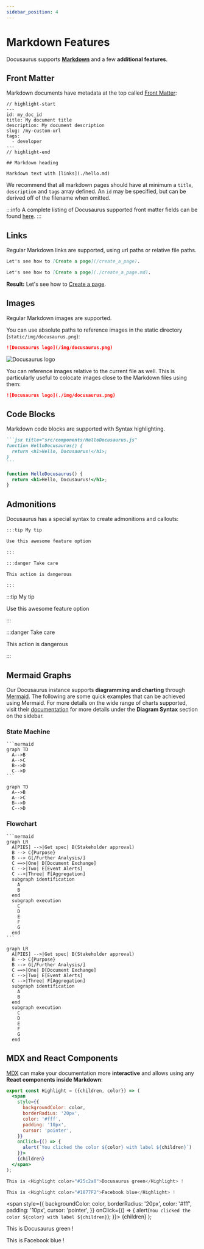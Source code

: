 ```yaml
---
sidebar_position: 4
---
```


# Markdown Features

Docusaurus supports **[Markdown](https://daringfireball.net/projects/markdown/syntax)** and a few **additional
features**.

## Front Matter

Markdown documents have metadata at the top called [Front Matter](https://jekyllrb.com/docs/front-matter/):

```text title="my-doc.md"
// highlight-start
---
id: my_doc_id
title: My document title
description: My document description
slug: /my-custom-url
tags:
  - developer
---
// highlight-end

## Markdown heading

Markdown text with [links](./hello.md)
```

We recommend that all markdown pages should have at minimum a `title`, `description` and `tags` array defined. An `id`
may be specified, but can be derived off of the filename when omitted.

:::info
A complete listing of Docusaurus supported front matter fields can be found [here](https://docusaurus.io/docs/api/plugins/@docusaurus/plugin-content-docs#markdown-front-matter).
:::

## Links

Regular Markdown links are supported, using url paths or relative file paths.

```md
Let's see how to [Create a page](/create_a_page).
```

```md
Let's see how to [Create a page](./create_a_page.md).
```

**Result:** Let's see how to [Create a page](./create_a_page.md).

## Images

Regular Markdown images are supported.

You can use absolute paths to reference images in the static directory (`static/img/docusaurus.png`):

```md
![Docusaurus logo](/img/docusaurus.png)
```

![Docusaurus logo](/img/docusaurus.png)

You can reference images relative to the current file as well. This is particularly useful to colocate images close to
the Markdown files using them:

```md
![Docusaurus logo](./img/docusaurus.png)
```

## Code Blocks

Markdown code blocks are supported with Syntax highlighting.

````md
```jsx title="src/components/HelloDocusaurus.js"
function HelloDocusaurus() {
  return <h1>Hello, Docusaurus!</h1>;
}
```
````

```jsx title="src/components/HelloDocusaurus.js"
function HelloDocusaurus() {
  return <h1>Hello, Docusaurus!</h1>;
}
```

## Admonitions

Docusaurus has a special syntax to create admonitions and callouts:

```md
:::tip My tip

Use this awesome feature option

:::

:::danger Take care

This action is dangerous

:::
```

:::tip My tip

Use this awesome feature option

:::

:::danger Take care

This action is dangerous

:::

## Mermaid Graphs

Our Docusaurus instance supports **diagramming and charting** through [Mermaid](https://mermaid.js.org). The following
are some quick examples that can be achieved using Mermaid. For more details on the wide range of charts supported,
visit their [documentation](https://mermaid.js.org/intro/) for more details under the **Diagram Syntax** section on the
sidebar.

### State Machine

````text
```mermaid
graph TD
  A-->B
  A-->C
  B-->D
  C-->D
```
````

```mermaid
graph TD
  A-->B
  A-->C
  B-->D
  C-->D
```

### Flowchart

````text
```mermaid
graph LR
  A[PIES] -->|Get spec| B(Stakeholder approval)
  B --> C{Purpose}
  B --> G[/Further Analysis/]
  C ==>|One| D[Document Exchange]
  C -->|Two| E[Event Alerts]
  C -->|Three| F[Aggregation]
  subgraph identification
    A
    B
  end
  subgraph execution
    C
    D
    E
    F
    G
  end
```
````

```mermaid
graph LR
  A[PIES] -->|Get spec| B(Stakeholder approval)
  B --> C{Purpose}
  B --> G[/Further Analysis/]
  C ==>|One| D[Document Exchange]
  C -->|Two| E[Event Alerts]
  C -->|Three| F[Aggregation]
  subgraph identification
    A
    B
  end
  subgraph execution
    C
    D
    E
    F
    G
  end
```

## MDX and React Components

[MDX](https://mdxjs.com/) can make your documentation more **interactive** and allows using any **React components
inside Markdown**:

```jsx
export const Highlight = ({children, color}) => (
  <span
    style={{
      backgroundColor: color,
      borderRadius: '20px',
      color: '#fff',
      padding: '10px',
      cursor: 'pointer',
    }}
    onClick={() => {
      alert(`You clicked the color ${color} with label ${children}`)
    }}>
    {children}
  </span>
);

This is <Highlight color="#25c2a0">Docusaurus green</Highlight> !

This is <Highlight color="#1877F2">Facebook blue</Highlight> !
```

  <span
    style={{
      backgroundColor: color,
      borderRadius: '20px',
      color: '#fff',
      padding: '10px',
      cursor: 'pointer',
    }}
    onClick={() => {
      alert(`You clicked the color ${color} with label ${children}`);
    }}>
    {children}
  </span>
);

This is <Highlight color="#25c2a0">Docusaurus green</Highlight> !

This is <Highlight color="#1877F2">Facebook blue</Highlight> !

